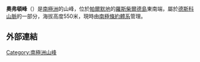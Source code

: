 '''奧弗頓峰'''（{{lang-en|Overton Peak}}）是[[南極洲|南極洲]]的山峰，位於[[帕爾默地|帕爾默地]]的[[羅斯柴爾德島|羅斯柴爾德島]]東南端，屬於[[德斯科山脈|德斯科山脈]]的一部分，海拔高度550米，現時由[[南極條約體系|南極條約體系]]管理。

==外部連結==
{{cite gnis | type = antarid | id = 11235| name = Overton Peak | accessdate = 2012-01-13}}

{{coord|69|41|S|71|58|W|source:GNIS|display=title}}

{{Antarctica-geo-stub}}
[[Category:南極洲山峰|Category:南極洲山峰]]